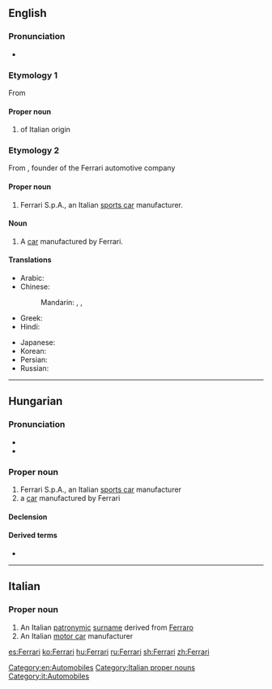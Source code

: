 ==English==
{{wikipedia}}

===Pronunciation===
* {{IPA|/fəˈɹɑːɹi/|lang=en}}

===Etymology 1===
From {{etyl|it|en}} {{l|it|Ferrari}}

====Proper noun====
{{en-proper-noun|Ferraris}}

# {{surname|lang=en}} of Italian origin

===Etymology 2===
From {{w|lang=en|Enzo Ferrari}}, founder of the Ferrari automotive company

====Proper noun====
{{en-proper noun}}

# Ferrari S.p.A., an Italian [[sports car]] manufacturer.

====Noun====
{{en-noun}}

# A [[car]] manufactured by Ferrari.

====Translations====
{{trans-top|Italian car}}
* Arabic: {{t|ar|فِيرَارِي|m|tr=firārī}}
* Chinese:
*: Mandarin: {{t|cmn|法拉利汽車|sc=Hani}}, {{t|cmn|法拉利汽车|tr=Fǎlālì qìchē|sc=Hani}}, {{t+|cmn|法拉利|tr=Fǎlālì|sc=Hani}}
* Greek: {{t|el|Φερράρι}}
* Hindi: {{t|hi|फ़ेरारी|tr=ferārī|sc=Deva}}
{{trans-mid}}
* Japanese: {{t|ja|フェラーリ|tr=Ferāri|sc=Jpan}}
* Korean: {{t|ko|페라리|tr=Perari|sc=Kore}}
* Persian: {{t+|fa|فراری|tr=Ferâri|sc=fa-Arab}}
* Russian: {{t|ru|Ферра́ри|f}}
{{trans-bottom}}

[[Category:en:Automobiles]]

----

==Hungarian==
{{wikipedia|lang=hu}}

===Pronunciation===
* {{hu-IPA}}
* {{hyphenation|Fer|ra|ri|lang=hu}}

===Proper noun===
{{head|hu|proper noun}}

# Ferrari S.p.A., an Italian [[sports car]] manufacturer
# a [[car]] manufactured by Ferrari

====Declension====
{{hu-infl-nom|Ferrari|o}}{{hu-pos-tok|Ferrari|ja}}

====Derived terms====
* {{l|hu|ferraris}}

----

==Italian==

===Proper noun===
{{wikipedia|lang=it}}
{{head|it|proper nouns}}

# An Italian [[patronymic]] [[surname]] derived from [[Ferraro]]
# An Italian [[motor car]] manufacturer

[[Category:Italian proper nouns]]
[[Category:it:Automobiles]]

[[es:Ferrari]]
[[ko:Ferrari]]
[[hu:Ferrari]]
[[ru:Ferrari]]
[[sh:Ferrari]]
[[zh:Ferrari]]